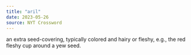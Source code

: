 ```yaml
---
title: "aril"
date: 2023-05-26
source: NYT Crossword
---
```


an extra seed-covering, typically colored and hairy or fleshy, e.g., the red fleshy cup around a yew seed.
